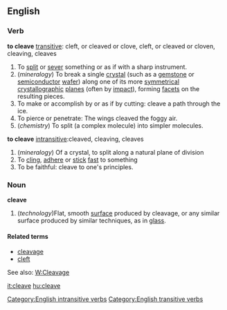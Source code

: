 ==English==
===Verb===
'''to cleave''' [[transitive]]: cleft, or cleaved or clove, cleft, or cleaved or cloven, cleaving, cleaves
# To [[split]] or [[sever]] something or as if with a sharp instrument.
# (''mineralogy'') To break a single [[crystal]] (such as a [[gemstone]] or [[semiconductor]] [[wafer]]) along one of its more [[symmetrical]] [[crystallographic]] [[plane]]s (often by [[impact]]), forming [[facet]]s on the resulting pieces.
# To make or accomplish by or as if by cutting: cleave a path through the ice.
# To pierce or penetrate: The wings cleaved the foggy air.
# (''chemistry'') To split (a complex molecule) into simpler molecules.
'''to cleave''' [[intransitive]]:cleaved, cleaving, cleaves
# (''mineralogy'') Of a crystal, to split along a natural plane of division
# To [[cling]], [[adhere]] or [[stick]] [[fast]] to something
# To be faithful: cleave to one's principles.
[[Category:English intransitive verbs]]
[[Category:English transitive verbs]]

===Noun===
'''cleave'''
# (''technology'')Flat, smooth [[surface]] produced by cleavage, or any similar surface produced by similar techniques, as in [[glass]].


====Related terms====
*[[cleavage]]
*[[cleft]]

See also: [[W:Cleavage]]

[[it:cleave]]
[[hu:cleave]]